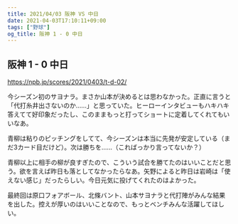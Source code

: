 ```yaml
---
title: 2021/04/03 阪神 VS 中日
date: 2021-04-03T17:10:11+09:00
tags: ["野球"]
og_title: 阪神 1 - 0 中日
---
```


## 阪神 1 - 0 中日

https://npb.jp/scores/2021/0403/t-d-02/


今シーズン初のサヨナラ。まさか山本が決めるとは思わなかった。正直に言うと「代打糸井出さないのか……」と思っていた。ヒーローインタビューもハキハキ答えてて好印象だったし、このままもっと打ってショートに定着してくれてもいいなあ。

青柳は粘りのピッチングをしてて、今シーズンは本当に先発が安定している（まだ3カード目だけど）。次は勝ちを……（こればっかり言ってないか？）

青柳以上に相手の柳が良すぎたので、こういう試合を勝てたのはいいことだと思う。欲を言えば昨日も落としてなかったらなあ。矢野によると昨日は岩崎は「使えない感じ」だったらしい。今日元気に投げてくれたのはよかった。

最終回は原口フォアボール、北條バント、山本サヨナラと代打陣がみんな結果を出した。控えが厚いのはいいことなので、もっとベンチみんな活躍してほしい。
